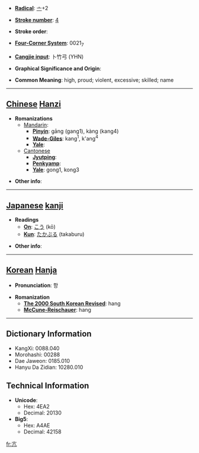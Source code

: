 * '''[[Wiktionary:Chinese radical index| Radical]]''': [[Wiktionary:Chinese radical index 亠|亠]]+2

* '''[[Wiktionary:Chinese total strokes index|Stroke number]]''': [[Wiktionary:Chinese total strokes index 4|4]]

* '''Stroke order''': 

* '''[[Wiktionary:Chinese four corner index|Four-Corner System]]''': 0021<sub>7</sub>

* '''[[Wiktionary:Chinese Cangjie index|Cangjie input]]''': 卜竹弓 (YHN)

* '''Graphical Significance and Origin''': 

* '''Common Meaning''': high, proud; violent, excessive; skilled; name

----

== [[Chinese]] [[Hanzi]] ==

* '''Romanizations'''
** [[Mandarin]]:
*** '''[[Pinyin]]''': gāng (gang1), kàng (kang4)
*** '''[[Wade-Giles]]''': kang<sup>1</sup>, k'ang<sup>4</sup>
*** '''[[Yale]]''': 
**[[Cantonese]]
***'''[[Jyutping]]''':
***'''[[Penkyamp]]''': 
***'''[[Yale]]''': gong1, kong3

* '''Other info''': 

----

== [[Japanese]] [[kanji]] ==

* '''Readings'''
** '''[[On]]''': [[こう]] (kō)
** '''[[Kun]]''': [[たかぶる]] (takaburu)

* '''Other info''':  

----

== [[Korean]] [[Hanja]] ==

* '''Pronunciation''': 항

* '''Romanization'''
** '''[[The 2000 South Korean Revised Romanization|The 2000 South Korean Revised]]''': hang
** '''[[McCune-Reischauer]]''': hang

----

== Dictionary Information ==

* KangXi: 0088.040
* Morohashi: 00288
* Dae Jaweon: 0185.010
* Hanyu Da Zidian: 10280.010

== Technical Information ==

* '''Unicode''':
** Hex: 4EA2
** Decimal: 20130
* '''Big5''':
** Hex: A4AE
** Decimal: 42158

[[fr:亢]]